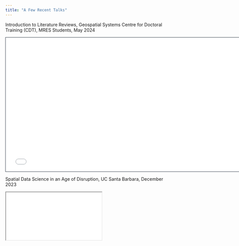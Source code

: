 ```yaml
---
title: "A Few Recent Talks"
---
```


Introduction to Literature Reviews, Geospatial Systems Centre for Doctoral Training (CDT), MRES Students, May 2024

<iframe class="slide-deck" src="Lit_reviews/Lit_reviews.html" height="420" width="750" style="border: 1px solid #2e3846;"></iframe>

Spatial Data Science in an Age of Disruption, UC Santa Barbara, December 2023

<iframe class="slide-deck" src="UCSB_Disruptions/UCSB_disruptions.html">

</iframe>
